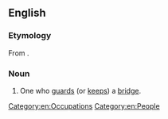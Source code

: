 ==English==

===Etymology===
From {{com|en|bridge|keeper}}.

===Noun===
{{en-noun}}

# One who [[guard]]s (or [[keep]]s) a [[bridge]].

[[Category:en:Occupations]]
[[Category:en:People]]